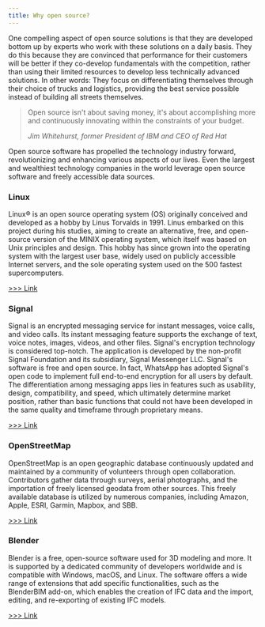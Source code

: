 ```yaml
---
title: Why open source?
---
```


One compelling aspect of open source solutions is that they are developed bottom up by experts who work with these solutions on a daily basis. They do this because they are convinced that performance for their customers will be better if they co-develop fundamentals with the competition, rather than using their limited resources to develop less technically advanced solutions. In other words: They focus on differentiating themselves through their choice of trucks and logistics, providing the best service possible instead of building all streets themselves.

> Open source isn't about saving money, it's about accomplishing more and continuously innovating within the constraints of your budget.
>
> <cite>Jim Whitehurst, former President of IBM and CEO of Red Hat</cite>

Open source software has propelled the technology industry forward, revolutionizing and enhancing various aspects of our lives. Even the largest and wealthiest technology companies in the world leverage open source software and freely accessible data sources.

### Linux

Linux® is an open source operating system (OS) originally conceived and developed as a hobby by Linus Torvalds in 1991. Linus embarked on this project during his studies, aiming to create an alternative, free, and open-source version of the MINIX operating system, which itself was based on Unix principles and design. This hobby has since grown into the operating system with the largest user base, widely used on publicly accessible Internet servers, and the sole operating system used on the 500 fastest supercomputers.

[>>> Link](https://www.redhat.com/en/topics/linux)

### Signal

Signal is an encrypted messaging service for instant messages, voice calls, and video calls. Its instant messaging feature supports the exchange of text, voice notes, images, videos, and other files. Signal's encryption technology is considered top-notch. The application is developed by the non-profit Signal Foundation and its subsidiary, Signal Messenger LLC. Signal's software is free and open source. In fact, WhatsApp has adopted Signal's open code to implement full end-to-end encryption for all users by default. The differentiation among messaging apps lies in features such as usability, design, compatibility, and speed, which ultimately determine market position, rather than basic functions that could not have been developed in the same quality and timeframe through proprietary means.

[>>> Link](https://signal.org/)

### OpenStreetMap

OpenStreetMap is an open geographic database continuously updated and maintained by a community of volunteers through open collaboration. Contributors gather data through surveys, aerial photographs, and the importation of freely licensed geodata from other sources. This freely available database is utilized by numerous companies, including Amazon, Apple, ESRI, Garmin, Mapbox, and SBB.

[>>> Link](https://welcome.openstreetmap.org/about-osm-community/consumers/)

### Blender

Blender is a free, open-source software used for 3D modeling and more. It is supported by a dedicated community of developers worldwide and is compatible with Windows, macOS, and Linux. The software offers a wide range of extensions that add specific functionalities, such as the BlenderBIM add-on, which enables the creation of IFC data and the import, editing, and re-exporting of existing IFC models.

[>>> Link](https://www.blender.org/)
